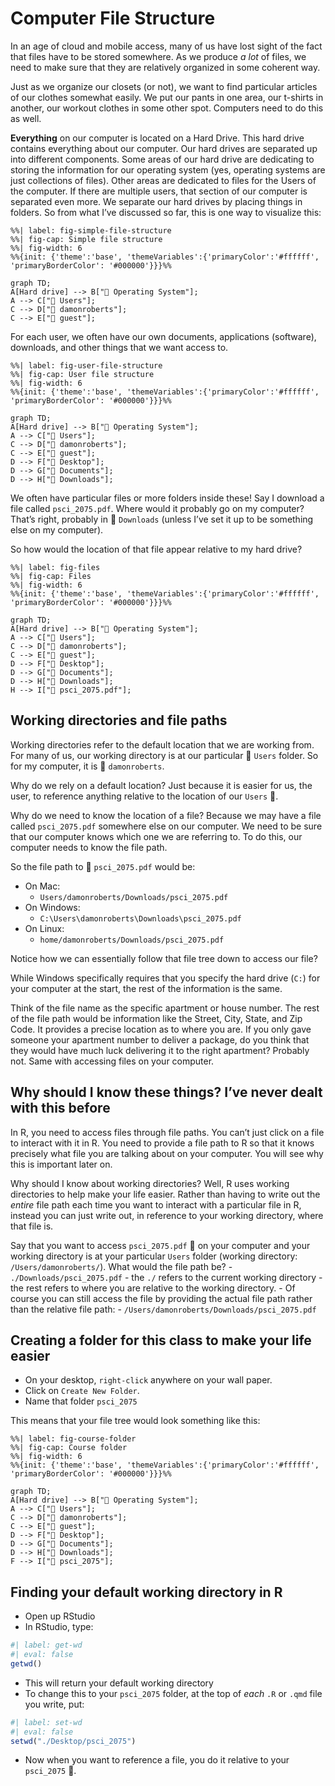 # Computer File Structure {#sec-file-structure}

In an age of cloud and mobile access, many of us have lost sight of the fact that files have to be stored somewhere. As we produce *a lot* of files, we need to make sure that they are relatively organized in some coherent way.

Just as we organize our closets (or not), we want to find particular articles of our clothes somewhat easily. We put our pants in one area, our t-shirts in another, our workout clothes in some other spot. Computers need to do this as well.

**Everything** on our computer is located on a Hard Drive. This hard drive contains everything about our computer. Our hard drives are separated up into different components. Some areas of our hard drive are dedicating to storing the information for our operating system (yes, operating systems are just collections of files). Other areas are dedicated to files for the Users of the computer. If there are multiple users, that section of our computer is separated even more. We separate our hard drives by placing things in folders. So from what I've discussed so far, this is one way to visualize this:

```mermaid
%%| label: fig-simple-file-structure
%%| fig-cap: Simple file structure
%%| fig-width: 6
%%{init: {'theme':'base', 'themeVariables':{'primaryColor':'#ffffff', 'primaryBorderColor': '#000000'}}}%%

graph TD;
A[Hard drive] --> B["📂 Operating System"];
A --> C["📂 Users"];
C --> D["📂 damonroberts"];
C --> E["📂 guest"];
```

For each user, we often have our own documents, applications (software), downloads, and other things that we want access to.

```mermaid
%%| label: fig-user-file-structure
%%| fig-cap: User file structure
%%| fig-width: 6
%%{init: {'theme':'base', 'themeVariables':{'primaryColor':'#ffffff', 'primaryBorderColor': '#000000'}}}%%

graph TD;
A[Hard drive] --> B["📂 Operating System"];
A --> C["📂 Users"];
C --> D["📂 damonroberts"];
C --> E["📂 guest"];
D --> F["📂 Desktop"];
D --> G["📂 Documents"];
D --> H["📂 Downloads"];
```

We often have particular files or more folders inside these! Say I download a file called `psci_2075.pdf`. Where would it probably go on my computer? That's right, probably in 📂 `Downloads` (unless I've set it up to be something else on my computer).

So how would the location of that file appear relative to my hard drive?

```mermaid
%%| label: fig-files
%%| fig-cap: Files
%%| fig-width: 6
%%{init: {'theme':'base', 'themeVariables':{'primaryColor':'#ffffff', 'primaryBorderColor': '#000000'}}}%%

graph TD;
A[Hard drive] --> B["📂 Operating System"];
A --> C["📂 Users"];
C --> D["📂 damonroberts"];
C --> E["📂 guest"];
D --> F["📂 Desktop"];
D --> G["📂 Documents"];
D --> H["📂 Downloads"];
H --> I["📃 psci_2075.pdf"];
```

## Working directories and file paths

Working directories refer to the default location that we are working from. For many of us, our working directory is at our particular 📂 `Users` folder. So for my computer, it is 📂 `damonroberts`.

Why do we rely on a default location? Just because it is easier for us, the user, to reference anything relative to the location of our `Users` 📂.

Why do we need to know the location of a file? Because we may have a file called `psci_2075.pdf` somewhere else on our computer. We need to be sure that our computer knows which one we are referring to. To do this, our computer needs to know the file path.

So the file path to 📃 `psci_2075.pdf` would be:

- On Mac:
    - `Users/damonroberts/Downloads/psci_2075.pdf`
- On Windows:
    - `C:\Users\damonroberts\Downloads\psci_2075.pdf`
- On Linux:
    - `home/damonroberts/Downloads/psci_2075.pdf`

Notice how we can essentially follow that file tree down to access our file? 

While Windows specifically requires that you specify the hard drive (`C:`) for your computer at the start, the rest of the information is the same.

Think of the file name as the specific apartment or house number. The rest of the file path would be information like the Street, City, State, and Zip Code. It provides a precise location as to where you are. If you only gave someone your apartment number to deliver a package, do you think that they would have much luck delivering it to the right apartment? Probably not. Same with accessing files on your computer.

## Why should I know these things? I've never dealt with this before

In R, you need to access files through file paths. You can't just click on a file to interact with it in R. You need to provide a file path to R so that it knows precisely what file you are talking about on your computer. You will see why this is important later on.

Why should I know about working directories? Well, R uses working directories to help make your life easier. Rather than having to write out the *entire* file path each time you want to interact with a particular file in R, instead you can just write out, in reference to your working directory, where that file is.

Say that you want to access `psci_2075.pdf` 📃 on your computer and your working directory is at your particular `Users` folder (working directory: `/Users/damonroberts/`). What would the file path be?
- `./Downloads/psci_2075.pdf`
    - the `./` refers to the current working directory
    - the rest refers to where you are relative to the working directory.
- Of course you can still access the file by providing the actual file path rather than the relative file path:
    - `/Users/damonroberts/Downloads/psci_2075.pdf`

## Creating a folder for this class to make your life easier

- On your desktop, `right-click` anywhere on your wall paper.
- Click on `Create New Folder`.
- Name that folder `psci_2075`

This means that your file tree would look something like this:

```mermaid
%%| label: fig-course-folder
%%| fig-cap: Course folder
%%| fig-width: 6
%%{init: {'theme':'base', 'themeVariables':{'primaryColor':'#ffffff', 'primaryBorderColor': '#000000'}}}%%

graph TD;
A[Hard drive] --> B["📂 Operating System"];
A --> C["📂 Users"];
C --> D["📂 damonroberts"];
C --> E["📂 guest"];
D --> F["📂 Desktop"];
D --> G["📂 Documents"];
D --> H["📂 Downloads"];
F --> I["📂 psci_2075"];
```

## Finding your default working directory in R

- Open up RStudio
- In RStudio, type:

```R
#| label: get-wd
#| eval: false
getwd()
```

- This will return your default working directory
- To change this to your `psci_2075` folder, at the top of *each* `.R` or `.qmd` file you write, put:
```R
#| label: set-wd
#| eval: false
setwd("./Desktop/psci_2075")
```
- Now when you want to reference a file, you do it relative to your `psci_2075` 📂.